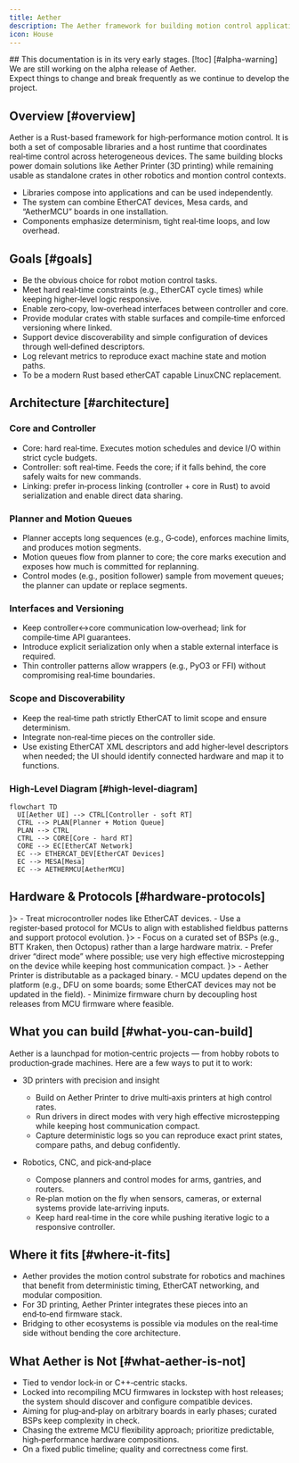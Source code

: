 ```yaml
---
title: Aether
description: The Aether framework for building motion control applications in Rust.
icon: House
---
```




<Callout type="warning">
  ## This documentation is in its very early stages. [!toc] [#alpha-warning]
  We are still working on the alpha release of Aether.<br />
  Expect things to change and break frequently as we continue to develop the project.
</Callout>


## Overview [#overview]

Aether is a Rust-based framework for high‑performance motion control. It is both a set of composable libraries and a host runtime that coordinates real‑time control across heterogeneous devices. The same building blocks power domain solutions like Aether Printer (3D printing) while remaining usable as standalone crates in other robotics and montion control contexts.

- Libraries compose into applications and can be used independently.
- The system can combine EtherCAT devices, Mesa cards, and “AetherMCU” boards in one installation.
- Components emphasize determinism, tight real‑time loops, and low overhead.


## Goals [#goals]

- Be the obvious choice for robot motion control tasks.
- Meet hard real‑time constraints (e.g., EtherCAT cycle times) while keeping higher‑level logic responsive.
- Enable zero‑copy, low‑overhead interfaces between controller and core.
- Provide modular crates with stable surfaces and compile‑time enforced versioning where linked.
- Support device discoverability and simple configuration of devices through well‑defined descriptors.
- Log relevant metrics to reproduce exact machine state and motion paths.
- To be a modern Rust based etherCAT capable LinuxCNC replacement.


## Architecture [#architecture]

### Core and Controller

- Core: hard real‑time. Executes motion schedules and device I/O within strict cycle budgets.
- Controller: soft real‑time. Feeds the core; if it falls behind, the core safely waits for new commands.
- Linking: prefer in‑process linking (controller + core in Rust) to avoid serialization and enable direct data sharing.

### Planner and Motion Queues

- Planner accepts long sequences (e.g., G‑code), enforces machine limits, and produces motion segments.
- Motion queues flow from planner to core; the core marks execution and exposes how much is committed for replanning.
- Control modes (e.g., position follower) sample from movement queues; the planner can update or replace segments.

### Interfaces and Versioning

- Keep controller↔core communication low‑overhead; link for compile‑time API guarantees.
- Introduce explicit serialization only when a stable external interface is required.
- Thin controller patterns allow wrappers (e.g., PyO3 or FFI) without compromising real‑time boundaries.

### Scope and Discoverability

- Keep the real‑time path strictly EtherCAT to limit scope and ensure determinism.
- Integrate non‑real‑time pieces on the controller side.
- Use existing EtherCAT XML descriptors and add higher‑level descriptors when needed; the UI should identify connected hardware and map it to functions.

### High‑Level Diagram [#high-level-diagram]

```mermaid
flowchart TD
  UI[Aether UI] --> CTRL[Controller - soft RT]
  CTRL --> PLAN[Planner + Motion Queue]
  PLAN --> CTRL
  CTRL --> CORE[Core - hard RT]
  CORE --> EC[EtherCAT Network]
  EC --> ETHERCAT_DEV[EtherCAT Devices]
  EC --> MESA[Mesa]
  EC --> AETHERMCU[AetherMCU]
```


## Hardware & Protocols [#hardware-protocols]

<Cards>
  <Card title="Device Model" icon={<LightbulbIcon />}>
      - Treat microcontroller nodes like EtherCAT devices.
      - Use a register‑based protocol for MCUs to align with established fieldbus patterns and support protocol evolution.
  </Card>
  <Card title="Boards and Drivers" icon={<CpuIcon />}>
    - Focus on a curated set of BSPs (e.g., BTT Kraken, then Octopus) rather than a large hardware matrix.
    - Prefer driver “direct mode” where possible; use very high effective microstepping on the device while keeping host communication compact.
  </Card>
  <Card title="Packaging and Updates" icon={<PackageOpenIcon />}>
    - Aether Printer is distributable as a packaged binary.
    - MCU updates depend on the platform (e.g., DFU on some boards; some EtherCAT devices may not be updated in the field).
    - Minimize firmware churn by decoupling host releases from MCU firmware where feasible.
  </Card>
</Cards>


## What you can build [#what-you-can-build]

Aether is a launchpad for motion‑centric projects — from hobby robots to production‑grade machines. Here are a few ways to put it to work:

- 3D printers with precision and insight
  - Build on Aether Printer to drive multi‑axis printers at high control rates.
  - Run drivers in direct modes with very high effective microstepping while keeping host communication compact.
  - Capture deterministic logs so you can reproduce exact print states, compare paths, and debug confidently.

- Robotics, CNC, and pick‑and‑place
  - Compose planners and control modes for arms, gantries, and routers.
  - Re‑plan motion on the fly when sensors, cameras, or external systems provide late‑arriving inputs.
  - Keep hard real‑time in the core while pushing iterative logic to a responsive controller.


## Where it fits [#where-it-fits]

- Aether provides the motion control substrate for robotics and machines that benefit from deterministic timing, EtherCAT networking, and modular composition.
- For 3D printing, Aether Printer integrates these pieces into an end‑to‑end firmware stack.
- Bridging to other ecosystems is possible via modules on the real‑time side without bending the core architecture.


## What Aether is Not [#what-aether-is-not]

- Tied to vendor lock‑in or C++‑centric stacks.
- Locked into recompiling MCU firmwares in lockstep with host releases; the system should discover and configure compatible devices.
- Aiming for plug‑and‑play on arbitrary boards in early phases; curated BSPs keep complexity in check.
- Chasing the extreme MCU flexibility approach; prioritize predictable, high‑performance hardware compositions.
- On a fixed public timeline; quality and correctness come first.
